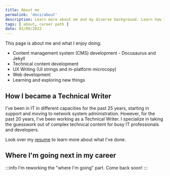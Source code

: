 ```yaml
---
title: About me
permalink: 'docs/about'
description: Learn more about me and my diverse background. Learn how I got here and where I'm going.
tags: [ about, career path ]
date: 03/09/2022
---
```


This page is about me and what I enjoy doing:
- Content management system (CMS) development - Docusaurus and Jekyll
- Technical content development
- UX Writing (UI strings and in-platform microcopy)
- Web development
- Learning and exploring new things

## How I became a Technical Writer
I've been in IT in different capacities for the past 25 years, starting in support and moving to network system administration. However, for the past 20 years, I've been working as a Technical Writer. I specialize in taking the guesswork out of complex technical content for busy IT professionals and developers. 

Look over my [resume](resume.mdx) to learn more about what I've done.

## Where I'm going next in my career

:::info
I'm reworking the "where I'm going" part. Come back soon!
:::


